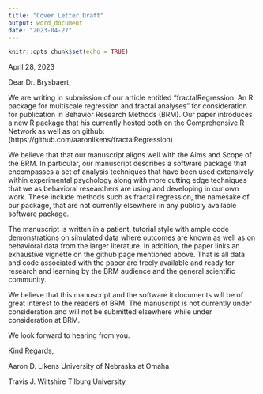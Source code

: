 ```yaml
---
title: "Cover Letter Draft"
output: word_document
date: "2023-04-27"
---
```


```r
knitr::opts_chunk$set(echo = TRUE)
```

April 28, 2023


Dear Dr. Brysbaert,

We are writing in submission of our article entitled “fractalRegression: An R package for multiscale regression and fractal analyses” for consideration for publication in Behavior Research Methods (BRM).  Our paper introduces a new R package that his currently hosted both on the Comprehensive R Network as well as on github: (https://github.com/aaronlikens/fractalRegression)

We believe that that our manuscript aligns well with the Aims and Scope of the BRM. In particular, our manuscript describes a software package that encompasses a set of analysis techniques that have been used extensively within experimental psychology along with more cutting edge techniques that we as behavioral researchers are using and developing in our own work. These include methods such as fractal regression, the namesake of our package, that are not currently elsewhere in any publicly available software package. 

The manuscript is written in a patient, tutorial style with ample code demonstrations on simulated data where outcomes are known as well as on behavioral data from the larger literature. In addition, the paper links an exhaustive vignette on the github page mentioned above. That is all data and code associated with the paper are freely available and ready for research and learning by the BRM audience and the general scientific community.

We believe that this manuscript and the software it documents will be of great interest to the readers of BRM. The manuscript is not currently under consideration and will not be submitted elsewhere while under consideration at BRM. 

We look forward to hearing from you.

Kind Regards,

Aaron D. Likens
University of Nebraska at Omaha

Travis J. Wiltshire
Tilburg University 
